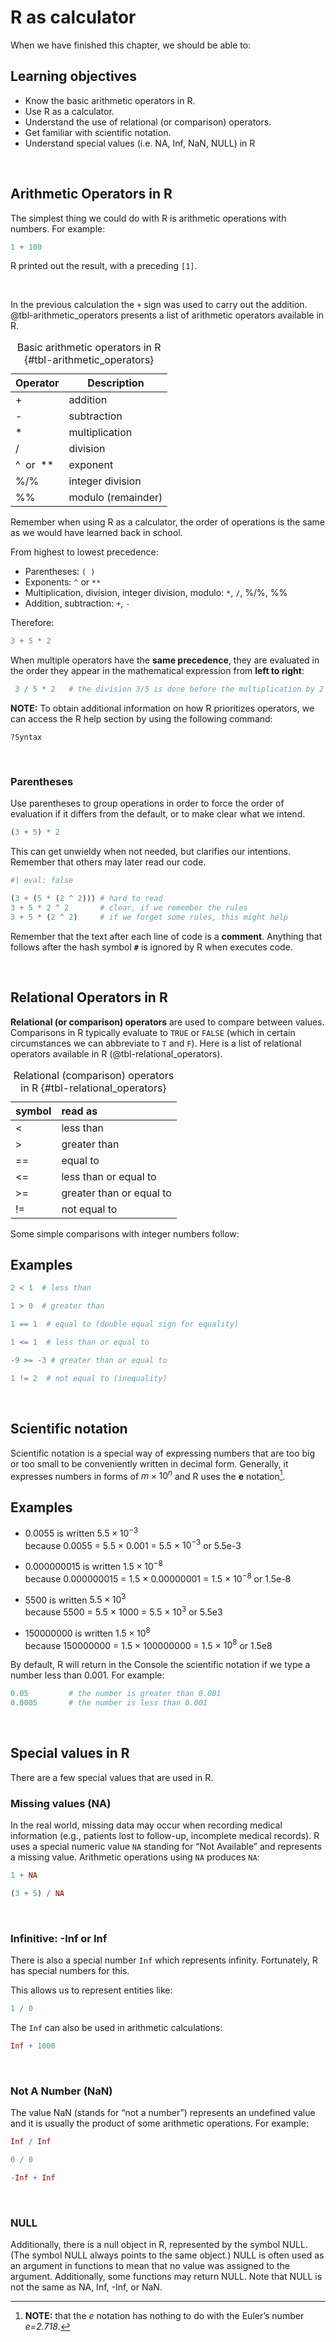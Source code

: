 # R as calculator {#sec-calculations}

When we have finished this chapter, we should be able to:

::: {.callout-caution icon="false"}
## Learning objectives

-   Know the basic arithmetic operators in R.
-   Use R as a calculator.
-   Understand the use of relational (or comparison) operators.
-   Get familiar with scientific notation.
-   Understand special values (i.e. NA, Inf, NaN, NULL) in R
:::

 

## Arithmetic Operators in R

The simplest thing we could do with R is arithmetic operations with numbers. For example:

```r

1 + 100 
```

R printed out the result, with a preceding `[1]`.

 

In the previous calculation the `+` sign was used to carry out the addition. @tbl-arithmetic_operators presents a list of arithmetic operators available in R.

| Operator      | Description        |
|---------------|--------------------|
| \+            | addition           |
| \-            | subtraction        |
| \*            | multiplication     |
| /             | division           |
| \^ \ or \ **  | exponent           |
| %/%           | integer division   |
| %%            | modulo (remainder) |

: Basic arithmetic operators in R {#tbl-arithmetic_operators}

Remember when using R as a calculator, the order of operations is the same as we would have learned back in school.

From highest to lowest precedence:

-   Parentheses: `( )`
-   Exponents: `^` or `**`
-   Multiplication, division, integer division, modulo: `*`, `/`, %/%, %% 
-   Addition, subtraction: `+`, `-`

Therefore:

```r
3 + 5 * 2
```


When multiple operators have the **same precedence**, they are evaluated in the order they appear in the mathematical expression from **left to right**:

```r
 3 / 5 * 2   # the division 3/5 is done before the multiplication by 2
```

::: {.column-margin}
**NOTE:** To obtain additional information on how R prioritizes operators, we can access the R help section by using the following command:

`?Syntax`

:::


 

### Parentheses

Use parentheses to group operations in order to force the order of evaluation if it differs from the default, or to make clear what we intend.

```r
(3 + 5) * 2
```

This can get unwieldy when not needed, but clarifies our intentions. Remember that others may later read our code.

```r
#| eval: false

(3 + (5 * (2 ^ 2))) # hard to read
3 + 5 * 2 ^ 2       # clear, if we remember the rules
3 + 5 * (2 ^ 2)     # if we forget some rules, this might help
```

::: callout-important
Remember that the text after each line of code is a **comment**. Anything that follows after the hash symbol **`#`** is ignored by R when executes code.
:::

 

## Relational Operators in R

**Relational (or comparison) operators** are used to compare between values. Comparisons in R typically evaluate to `TRUE` or `FALSE` (which in certain circumstances we can abbreviate to `T` and `F`). Here is a list of relational operators available in R (@tbl-relational_operators).

| **symbol** | **read as**              |
|------------|:-------------------------|
| \<         | less than                |
| \>         | greater than             |
| ==         | equal to                 |
| \<=        | less than or equal to    |
| \>=        | greater than or equal to |
| !=         | not equal to             |

: Relational (comparison) operators in R {#tbl-relational_operators}

Some simple comparisons with integer numbers follow:

::: {.callout-note icon="false"}
## Examples

```r
2 < 1  # less than
```

```r
1 > 0  # greater than
```

```r
1 == 1  # equal to (double equal sign for equality)
```

```r
1 <= 1  # less than or equal to
```

```r
-9 >= -3 # greater than or equal to
```

```r
1 != 2  # not equal to (inequality)
```
:::

 

## Scientific notation

Scientific notation is a special way of expressing numbers that are too big or too small to be conveniently written in decimal form. Generally, it expresses numbers in forms of $m \times 10^n$ and R uses the **e** notation[^calculations-1].

[^calculations-1]: **NOTE:** that the *e* notation has nothing to do with the Euler's number *e=2.718*.

::: {.callout-note icon="false"}
## Examples

-   0.0055 is written $5.5 \times 10^{-3}$\
    because 0.0055 = 5.5 × 0.001 = 5.5 × $10^{-3}$ or 5.5e-3

-   0.000000015 is written $1.5 \times 10^{-8}$\
    because 0.000000015 = 1.5 × 0.00000001 = 1.5 × $10^{-8}$ or 1.5e-8

-   5500 is written $5.5 \times 10^{3}$\
    because 5500 = 5.5 × 1000 = 5.5 × $10^{3}$ or 5.5e3

-   150000000 is written $1.5 \times 10^{8}$\
    because 150000000 = 1.5 × 100000000 = 1.5 × $10^{8}$ or 1.5e8
:::

By default, R will return in the Console the scientific notation if we type a number less than 0.001. For example:

```r
0.05         # the number is greater than 0.001 
0.0005       # the number is less than 0.001 
```

 

## Special values in R

There are a few special values that are used in R.

### Missing values (NA)

In the real world, missing data may occur when recording medical information (e.g., patients lost to follow-up, incomplete medical records). R uses a special numeric value `NA` standing for "Not Available" and represents a missing value. Arithmetic operations using `NA` produces `NA`:

```r
1 + NA
```

```r
(3 + 5) / NA
```

 

### Infinitive: -Inf or Inf

There is also a special number `Inf` which represents infinity. Fortunately, R has special numbers for this.

This allows us to represent entities like:

```r
1 / 0
```

The `Inf` can also be used in arithmetic calculations:

```r
Inf + 1000
```

 

### Not A Number (NaN)

The value NaN (stands for "not a number") represents an undefined value and it is usually the product of some arithmetic operations. For example:

```r
Inf / Inf
```

```r
0 / 0
```

```r
-Inf + Inf
```

 

### NULL

Additionally, there is a null object in R, represented by the symbol NULL. (The symbol NULL always points to the same object.) NULL is often used as an argument in functions to mean that no value was assigned to the argument. Additionally, some functions may return NULL. Note that NULL is not the same as NA, Inf, -Inf, or NaN.
